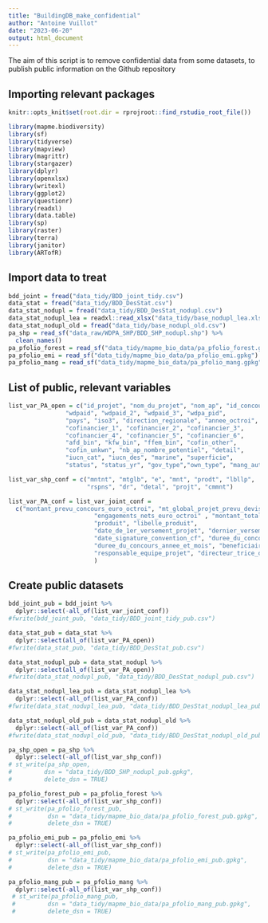 ```yaml
---
title: "BuildingDB_make_confidential"
author: "Antoine Vuillot"
date: "2023-06-20"
output: html_document
---
```


The aim of this script is to remove confidential data from some datasets, to publish public information on the Github repository

## Importing relevant packages

```r
knitr::opts_knit$set(root.dir = rprojroot::find_rstudio_root_file())
```

```r

library(mapme.biodiversity)
library(sf)
library(tidyverse)
library(mapview)
library(magrittr)
library(stargazer)
library(dplyr)
library(openxlsx)
library(writexl)
library(ggplot2)
library(questionr)
library(readxl)
library(data.table)
library(sp)
library(raster)
library(terra)
library(janitor)
library(ARTofR)
```

## Import data to treat

```r

bdd_joint = fread("data_tidy/BDD_joint_tidy.csv")
data_stat = fread("data_tidy/BDD_DesStat.csv")
data_stat_nodupl = fread("data_tidy/BDD_DesStat_nodupl.csv")
data_stat_nodupl_lea = readxl::read_xlsx("data_tidy/base_nodupl_lea.xlsx")
data_stat_nodupl_old = fread("data_tidy/base_nodupl_old.csv")
pa_shp = read_sf("data_raw/WDPA_SHP/BDD_SHP_nodupl.shp") %>%
  clean_names()
pa_pfolio_forest = read_sf("data_tidy/mapme_bio_data/pa_pfolio_forest.gpkg")
pa_pfolio_emi = read_sf("data_tidy/mapme_bio_data/pa_pfolio_emi.gpkg")
pa_pfolio_mang = read_sf("data_tidy/mapme_bio_data/pa_pfolio_mang.gpkg")
```

## List of public, relevant variables

```r
list_var_PA_open = c("id_projet", "nom_du_projet", "nom_ap", "id_concours", 
                "wdpaid", "wdpaid_2", "wdpaid_3", "wdpa_pid",
                "pays", "iso3", "direction_regionale", "annee_octroi",
                "cofinancier_1", "cofinancier_2", "cofinancier_3", 
                "cofinancier_4", "cofinancier_5", "cofinancier_6",
                "afd_bin", "kfw_bin", "ffem_bin", "cofin_other",
                "cofin_unkwn", "nb_ap_nombre_potentiel", "detail",
                "iucn_cat", "iucn_des", "marine", "superficie",
                "status", "status_yr", "gov_type","own_type", "mang_auth")

list_var_shp_conf = c("mntnt", "mtglb", "e", "mnt", "prodt", "lbllp",
                      "rspns", "dr", "detal", "projt", "cmmnt")

list_var_PA_conf = list_var_joint_conf = 
  c("montant_prevu_concours_euro_octroi", "mt_global_projet_prevu_devise",
                        "engagements_nets_euro_octroi" , "montant_total_projet",
                        "produit", "libelle_produit",
                        "date_de_1er_versement_projet", "dernier_versement_en_date_projet",
                        "date_signature_convention_cf", "duree_du_concours_annee",
                        "duree_du_concours_annee_et_mois", "beneficiaire_primaire",
                        "responsable_equipe_projet", "directeur_trice_dagence", "maitrise_ouvrage"
                        )

```

## Create public datasets

```r

bdd_joint_pub = bdd_joint %>%
  dplyr::select(-all_of(list_var_joint_conf))
#fwrite(bdd_joint_pub, "data_tidy/BDD_joint_tidy_pub.csv")

data_stat_pub = data_stat %>%
  dplyr::select(all_of(list_var_PA_open))
#fwrite(data_stat_pub, "data_tidy/BDD_DesStat_pub.csv")

data_stat_nodupl_pub = data_stat_nodupl %>%
  dplyr::select(all_of(list_var_PA_open))
#fwrite(data_stat_nodupl_pub, "data_tidy/BDD_DesStat_nodupl_pub.csv")

data_stat_nodupl_lea_pub = data_stat_nodupl_lea %>%
  dplyr::select(-all_of(list_var_PA_conf))
#fwrite(data_stat_nodupl_lea_pub, "data_tidy/BDD_DesStat_nodupl_lea_pub.csv")

data_stat_nodupl_old_pub = data_stat_nodupl_old %>%
  dplyr::select(-all_of(list_var_PA_conf))
#fwrite(data_stat_nodupl_old_pub, "data_tidy/BDD_DesStat_nodupl_old_pub.csv")

pa_shp_open = pa_shp %>%
  dplyr::select(-all_of(list_var_shp_conf))
# st_write(pa_shp_open,
#         dsn = "data_tidy/BDD_SHP_nodupl_pub.gpkg",
#         delete_dsn = TRUE)

pa_pfolio_forest_pub = pa_pfolio_forest %>%
  dplyr::select(-all_of(list_var_shp_conf))
# st_write(pa_pfolio_forest_pub,
#          dsn = "data_tidy/mapme_bio_data/pa_pfolio_forest_pub.gpkg",
#          delete_dsn = TRUE)

pa_pfolio_emi_pub = pa_pfolio_emi %>%
  dplyr::select(-all_of(list_var_shp_conf))
# st_write(pa_pfolio_emi_pub,
#          dsn = "data_tidy/mapme_bio_data/pa_pfolio_emi_pub.gpkg",
#          delete_dsn = TRUE)

pa_pfolio_mang_pub = pa_pfolio_mang %>%
  dplyr::select(-all_of(list_var_shp_conf))
 # st_write(pa_pfolio_mang_pub,
 #         dsn = "data_tidy/mapme_bio_data/pa_pfolio_mang_pub.gpkg",
 #         delete_dsn = TRUE)
```
